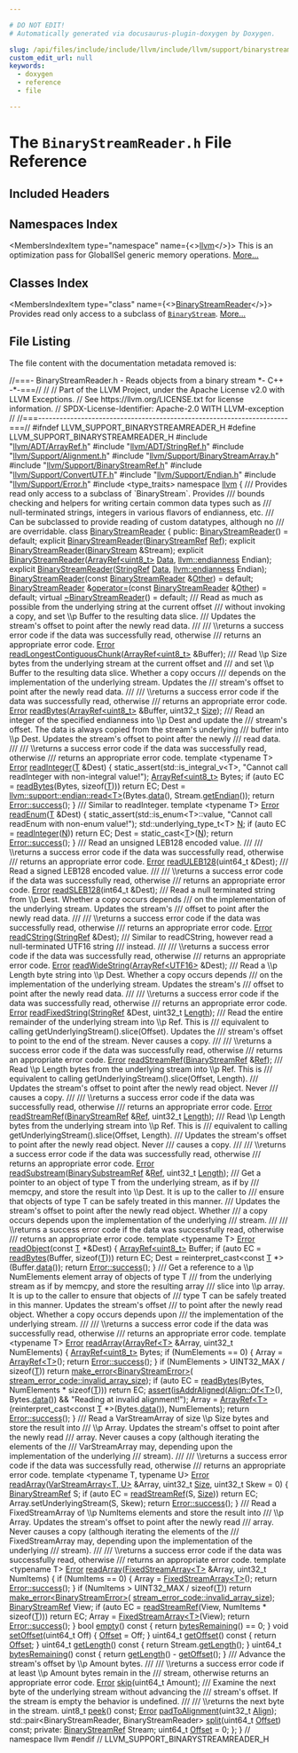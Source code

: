 ```yaml
---

# DO NOT EDIT!
# Automatically generated via docusaurus-plugin-doxygen by Doxygen.

slug: /api/files/include/include/llvm/include/llvm/support/binarystreamreader-h
custom_edit_url: null
keywords:
  - doxygen
  - reference
  - file

---
```





# The `BinaryStreamReader.h` File Reference

<DoxygenPage pluginConfig={pluginConfig}>



## Included Headers

<IncludesList>
<IncludesListItem
  filePath="llvm/ADT/ArrayRef.h"
  permalink="/docs/api/files/include/include/llvm/include/llvm/adt/arrayref-h"
  isLocal="true" />
<IncludesListItem
  filePath="llvm/ADT/StringRef.h"
  permalink="/docs/api/files/include/include/llvm/include/llvm/adt/stringref-h"
  isLocal="true" />
<IncludesListItem
  filePath="llvm/Support/Alignment.h"
  permalink="/docs/api/files/include/include/llvm/include/llvm/support/alignment-h"
  isLocal="true" />
<IncludesListItem
  filePath="llvm/Support/BinaryStreamArray.h"
  permalink="/docs/api/files/include/include/llvm/include/llvm/support/binarystreamarray-h"
  isLocal="true" />
<IncludesListItem
  filePath="llvm/Support/BinaryStreamRef.h"
  permalink="/docs/api/files/include/include/llvm/include/llvm/support/binarystreamref-h"
  isLocal="true" />
<IncludesListItem
  filePath="llvm/Support/ConvertUTF.h"
  permalink="/docs/api/files/include/include/llvm/include/llvm/support/convertutf-h"
  isLocal="true" />
<IncludesListItem
  filePath="llvm/Support/Endian.h"
  permalink="/docs/api/files/include/include/llvm/include/llvm/support/endian-h"
  isLocal="true" />
<IncludesListItem
  filePath="llvm/Support/Error.h"
  permalink="/docs/api/files/include/include/llvm/include/llvm/support/error-h"
  isLocal="true" />
<IncludesListItem
  filePath="type_traits"
  permalink=""
  isLocal="false" />
</IncludesList>

## Namespaces Index

<MembersIndex>

<MembersIndexItem
  type="namespace"
  name={<><a href="/docs/api/namespaces/llvm">llvm</a></>}>
This is an optimization pass for GlobalISel generic memory operations. <a href="/docs/api/namespaces/llvm/#details">More...</a>
</MembersIndexItem>

</MembersIndex>

## Classes Index

<MembersIndex>

<MembersIndexItem
  type="class"
  name={<><a href="/docs/api/classes/llvm/binarystreamreader">BinaryStreamReader</a></>}>
Provides read only access to a subclass of <code><a href="/docs/api/classes/llvm/binarystream">BinaryStream</a></code>. <a href="/docs/api/classes/llvm/binarystreamreader/#details">More...</a>
</MembersIndexItem>

</MembersIndex>


## File Listing

The file content with the documentation metadata removed is:

<ProgramListing>

<Link id="l00001" /><CodeLine lineNumber="1"><span class="doxyHighlightComment">//===- BinaryStreamReader.h - Reads objects from a binary stream &#42;- C++ -&#42;-===//</span></CodeLine>
<Link id="l00002" /><CodeLine lineNumber="2"><span class="doxyHighlightComment">//</span></CodeLine>
<Link id="l00003" /><CodeLine lineNumber="3"><span class="doxyHighlightComment">// Part of the LLVM Project, under the Apache License v2.0 with LLVM Exceptions.</span></CodeLine>
<Link id="l00004" /><CodeLine lineNumber="4"><span class="doxyHighlightComment">// See https://llvm.org/LICENSE.txt for license information.</span></CodeLine>
<Link id="l00005" /><CodeLine lineNumber="5"><span class="doxyHighlightComment">// SPDX-License-Identifier: Apache-2.0 WITH LLVM-exception</span></CodeLine>
<Link id="l00006" /><CodeLine lineNumber="6"><span class="doxyHighlightComment">//</span></CodeLine>
<Link id="l00007" /><CodeLine lineNumber="7"><span class="doxyHighlightComment">//===----------------------------------------------------------------------===//</span></CodeLine>
<Link id="l00008" /><CodeLine lineNumber="8"></CodeLine>
<Link id="l00009" /><CodeLine lineNumber="9"><span class="doxyHighlightPreprocessor">#ifndef LLVM&#95;SUPPORT&#95;BINARYSTREAMREADER&#95;H</span></CodeLine>
<Link id="l00010" /><CodeLine lineNumber="10"><span class="doxyHighlightPreprocessor">#define LLVM&#95;SUPPORT&#95;BINARYSTREAMREADER&#95;H</span></CodeLine>
<Link id="l00011" /><CodeLine lineNumber="11"></CodeLine>
<Link id="l00012" /><CodeLine lineNumber="12"><span class="doxyHighlightPreprocessor">#include &quot;<a href="/docs/api/files/include/include/llvm/include/llvm/adt/arrayref-h">llvm/ADT/ArrayRef.h</a>&quot;</span></CodeLine>
<Link id="l00013" /><CodeLine lineNumber="13"><span class="doxyHighlightPreprocessor">#include &quot;<a href="/docs/api/files/include/include/llvm/include/llvm/adt/stringref-h">llvm/ADT/StringRef.h</a>&quot;</span></CodeLine>
<Link id="l00014" /><CodeLine lineNumber="14"><span class="doxyHighlightPreprocessor">#include &quot;<a href="/docs/api/files/include/include/llvm/include/llvm/support/alignment-h">llvm/Support/Alignment.h</a>&quot;</span></CodeLine>
<Link id="l00015" /><CodeLine lineNumber="15"><span class="doxyHighlightPreprocessor">#include &quot;<a href="/docs/api/files/include/include/llvm/include/llvm/support/binarystreamarray-h">llvm/Support/BinaryStreamArray.h</a>&quot;</span></CodeLine>
<Link id="l00016" /><CodeLine lineNumber="16"><span class="doxyHighlightPreprocessor">#include &quot;<a href="/docs/api/files/include/include/llvm/include/llvm/support/binarystreamref-h">llvm/Support/BinaryStreamRef.h</a>&quot;</span></CodeLine>
<Link id="l00017" /><CodeLine lineNumber="17"><span class="doxyHighlightPreprocessor">#include &quot;<a href="/docs/api/files/include/include/llvm/include/llvm/support/convertutf-h">llvm/Support/ConvertUTF.h</a>&quot;</span></CodeLine>
<Link id="l00018" /><CodeLine lineNumber="18"><span class="doxyHighlightPreprocessor">#include &quot;<a href="/docs/api/files/include/include/llvm/include/llvm/support/endian-h">llvm/Support/Endian.h</a>&quot;</span></CodeLine>
<Link id="l00019" /><CodeLine lineNumber="19"><span class="doxyHighlightPreprocessor">#include &quot;<a href="/docs/api/files/include/include/llvm/include/llvm/support/error-h">llvm/Support/Error.h</a>&quot;</span></CodeLine>
<Link id="l00020" /><CodeLine lineNumber="20"><span class="doxyHighlightPreprocessor">#include &lt;type&#95;traits&gt;</span></CodeLine>
<Link id="l00021" /><CodeLine lineNumber="21"></CodeLine>
<Link id="l00022" /><CodeLine lineNumber="22"><span class="doxyHighlightKeyword">namespace </span><span class="doxyHighlight"><a href="/docs/api/namespaces/llvm">llvm</a> &#123;</span></CodeLine>
<Link id="l00023" /><CodeLine lineNumber="23"></CodeLine>
<Link id="l00024" /><CodeLine lineNumber="24"><span class="doxyHighlightComment">/// Provides read only access to a subclass of &#96;BinaryStream&#96;.  Provides</span></CodeLine>
<Link id="l00025" /><CodeLine lineNumber="25"><span class="doxyHighlightComment">/// bounds checking and helpers for writing certain common data types such as</span></CodeLine>
<Link id="l00026" /><CodeLine lineNumber="26"><span class="doxyHighlightComment">/// null-terminated strings, integers in various flavors of endianness, etc.</span></CodeLine>
<Link id="l00027" /><CodeLine lineNumber="27"><span class="doxyHighlightComment">/// Can be subclassed to provide reading of custom datatypes, although no</span></CodeLine>
<Link id="l00028" /><CodeLine lineNumber="28"><span class="doxyHighlightComment">/// are overridable.</span></CodeLine>
<Link id="l00029" /><CodeLine lineNumber="29" lineLink="/docs/api/classes/llvm/binarystreamreader"><span class="doxyHighlightKeyword">class </span><span class="doxyHighlight"><a href="/docs/api/classes/llvm/binarystreamreader/#a7ee04105b2bd81c2242327b1b7ec03ef">BinaryStreamReader</a> &#123;</span></CodeLine>
<Link id="l00030" /><CodeLine lineNumber="30"><span class="doxyHighlightKeyword">public</span><span class="doxyHighlight">:</span></CodeLine>
<Link id="l00031" /><CodeLine lineNumber="31" lineLink="/docs/api/classes/llvm/binarystreamreader/#a7ee04105b2bd81c2242327b1b7ec03ef"><span class="doxyHighlight">  <a href="/docs/api/classes/llvm/binarystreamreader/#a7ee04105b2bd81c2242327b1b7ec03ef">BinaryStreamReader</a>() = </span><span class="doxyHighlightKeywordFlow">default</span><span class="doxyHighlight">;</span></CodeLine>
<Link id="l00032" /><CodeLine lineNumber="32"><span class="doxyHighlight">  </span><span class="doxyHighlightKeyword">explicit</span><span class="doxyHighlight"> <a href="/docs/api/classes/llvm/binarystreamreader/#a7ee04105b2bd81c2242327b1b7ec03ef">BinaryStreamReader</a>(<a href="/docs/api/classes/llvm/binarystreamref">BinaryStreamRef</a> <a href="/docs/api/namespaces/llvm/#a9db8c44b250b90e3ab7e4d144e7c9c2ea60baadb22e80b147e4885ad16760e569">Ref</a>);</span></CodeLine>
<Link id="l00033" /><CodeLine lineNumber="33"><span class="doxyHighlight">  </span><span class="doxyHighlightKeyword">explicit</span><span class="doxyHighlight"> <a href="/docs/api/classes/llvm/binarystreamreader/#a7ee04105b2bd81c2242327b1b7ec03ef">BinaryStreamReader</a>(<a href="/docs/api/classes/llvm/binarystream">BinaryStream</a> &amp;Stream);</span></CodeLine>
<Link id="l00034" /><CodeLine lineNumber="34"><span class="doxyHighlight">  </span><span class="doxyHighlightKeyword">explicit</span><span class="doxyHighlight"> <a href="/docs/api/classes/llvm/binarystreamreader/#a7ee04105b2bd81c2242327b1b7ec03ef">BinaryStreamReader</a>(<a href="/docs/api/classes/llvm/arrayref">ArrayRef&lt;uint8&#95;t&gt;</a> <a href="/docs/api/namespaces/llvm/#aa20539e89704d20b98b97e9c3feac934">Data</a>, <a href="/docs/api/namespaces/llvm/#ae1e26e57357947b25e392fd18ab000db">llvm::endianness</a> Endian);</span></CodeLine>
<Link id="l00035" /><CodeLine lineNumber="35"><span class="doxyHighlight">  </span><span class="doxyHighlightKeyword">explicit</span><span class="doxyHighlight"> <a href="/docs/api/classes/llvm/binarystreamreader/#a7ee04105b2bd81c2242327b1b7ec03ef">BinaryStreamReader</a>(<a href="/docs/api/classes/llvm/stringref">StringRef</a> <a href="/docs/api/namespaces/llvm/#aa20539e89704d20b98b97e9c3feac934">Data</a>, <a href="/docs/api/namespaces/llvm/#ae1e26e57357947b25e392fd18ab000db">llvm::endianness</a> Endian);</span></CodeLine>
<Link id="l00036" /><CodeLine lineNumber="36"></CodeLine>
<Link id="l00037" /><CodeLine lineNumber="37" lineLink="/docs/api/classes/llvm/binarystreamreader/#ad9fd5983dd6d0cb6b925982bca69a6a1"><span class="doxyHighlight">  <a href="/docs/api/classes/llvm/binarystreamreader/#ad9fd5983dd6d0cb6b925982bca69a6a1">BinaryStreamReader</a>(</span><span class="doxyHighlightKeyword">const</span><span class="doxyHighlight"> <a href="/docs/api/classes/llvm/binarystreamreader/#a7ee04105b2bd81c2242327b1b7ec03ef">BinaryStreamReader</a> &amp;<a href="/docs/api/namespaces/llvm/#a9eb4f5b98b70ee4fab9614ed58282c1fa6311ae17c1ee52b36e68aaf4ad066387">Other</a>) = </span><span class="doxyHighlightKeywordFlow">default</span><span class="doxyHighlight">;</span></CodeLine>
<Link id="l00038" /><CodeLine lineNumber="38"></CodeLine>
<Link id="l00039" /><CodeLine lineNumber="39" lineLink="/docs/api/classes/llvm/binarystreamreader/#a043558fbead80d9fefef092530af7120"><span class="doxyHighlight">  <a href="/docs/api/classes/llvm/binarystreamreader/#a7ee04105b2bd81c2242327b1b7ec03ef">BinaryStreamReader</a> &amp;<a href="/docs/api/classes/llvm/binarystreamreader/#a043558fbead80d9fefef092530af7120">operator=</a>(</span><span class="doxyHighlightKeyword">const</span><span class="doxyHighlight"> <a href="/docs/api/classes/llvm/binarystreamreader/#a7ee04105b2bd81c2242327b1b7ec03ef">BinaryStreamReader</a> &amp;<a href="/docs/api/namespaces/llvm/#a9eb4f5b98b70ee4fab9614ed58282c1fa6311ae17c1ee52b36e68aaf4ad066387">Other</a>) = </span><span class="doxyHighlightKeywordFlow">default</span><span class="doxyHighlight">;</span></CodeLine>
<Link id="l00040" /><CodeLine lineNumber="40"></CodeLine>
<Link id="l00041" /><CodeLine lineNumber="41" lineLink="/docs/api/classes/llvm/binarystreamreader/#add493759410ed176450520da24924492"><span class="doxyHighlight">  </span><span class="doxyHighlightKeyword">virtual</span><span class="doxyHighlight"> <a href="/docs/api/classes/llvm/binarystreamreader/#add493759410ed176450520da24924492">~BinaryStreamReader</a>() = </span><span class="doxyHighlightKeywordFlow">default</span><span class="doxyHighlight">;</span></CodeLine>
<Link id="l00042" /><CodeLine lineNumber="42"></CodeLine>
<Link id="l00043" /><CodeLine lineNumber="43"><span class="doxyHighlightComment">  /// Read as much as possible from the underlying string at the current offset</span></CodeLine>
<Link id="l00044" /><CodeLine lineNumber="44"><span class="doxyHighlightComment">  /// without invoking a copy, and set \\p Buffer to the resulting data slice.</span></CodeLine>
<Link id="l00045" /><CodeLine lineNumber="45"><span class="doxyHighlightComment">  /// Updates the stream&#39;s offset to point after the newly read data.</span></CodeLine>
<Link id="l00046" /><CodeLine lineNumber="46"><span class="doxyHighlightComment">  ///</span></CodeLine>
<Link id="l00047" /><CodeLine lineNumber="47"><span class="doxyHighlightComment">  /// \\returns a success error code if the data was successfully read, otherwise</span></CodeLine>
<Link id="l00048" /><CodeLine lineNumber="48"><span class="doxyHighlightComment">  /// returns an appropriate error code.</span></CodeLine>
<Link id="l00049" /><CodeLine lineNumber="49"><span class="doxyHighlight">  <a href="/docs/api/classes/llvm/error">Error</a> <a href="/docs/api/classes/llvm/binarystreamreader/#aa580bf8bd5d8f755f546fa9df986260b">readLongestContiguousChunk</a>(<a href="/docs/api/classes/llvm/arrayref">ArrayRef&lt;uint8&#95;t&gt;</a> &amp;Buffer);</span></CodeLine>
<Link id="l00050" /><CodeLine lineNumber="50"></CodeLine>
<Link id="l00051" /><CodeLine lineNumber="51"><span class="doxyHighlightComment">  /// Read \\p Size bytes from the underlying stream at the current offset and</span></CodeLine>
<Link id="l00052" /><CodeLine lineNumber="52"><span class="doxyHighlightComment">  /// and set \\p Buffer to the resulting data slice.  Whether a copy occurs</span></CodeLine>
<Link id="l00053" /><CodeLine lineNumber="53"><span class="doxyHighlightComment">  /// depends on the implementation of the underlying stream.  Updates the</span></CodeLine>
<Link id="l00054" /><CodeLine lineNumber="54"><span class="doxyHighlightComment">  /// stream&#39;s offset to point after the newly read data.</span></CodeLine>
<Link id="l00055" /><CodeLine lineNumber="55"><span class="doxyHighlightComment">  ///</span></CodeLine>
<Link id="l00056" /><CodeLine lineNumber="56"><span class="doxyHighlightComment">  /// \\returns a success error code if the data was successfully read, otherwise</span></CodeLine>
<Link id="l00057" /><CodeLine lineNumber="57"><span class="doxyHighlightComment">  /// returns an appropriate error code.</span></CodeLine>
<Link id="l00058" /><CodeLine lineNumber="58"><span class="doxyHighlight">  <a href="/docs/api/classes/llvm/error">Error</a> <a href="/docs/api/classes/llvm/binarystreamreader/#a2d56063bcd6039c9372e485e609cf692">readBytes</a>(<a href="/docs/api/classes/llvm/arrayref">ArrayRef&lt;uint8&#95;t&gt;</a> &amp;Buffer, uint32&#95;t <a href="/docs/api/files/lib/lib/analysis/inlineorder-cpp/#a7ee6f0cb51c3b9056199e9a0001fe8c3a6f6cb72d544962fa333e2e34ce64f719">Size</a>);</span></CodeLine>
<Link id="l00059" /><CodeLine lineNumber="59"></CodeLine>
<Link id="l00060" /><CodeLine lineNumber="60"><span class="doxyHighlightComment">  /// Read an integer of the specified endianness into \\p Dest and update the</span></CodeLine>
<Link id="l00061" /><CodeLine lineNumber="61"><span class="doxyHighlightComment">  /// stream&#39;s offset.  The data is always copied from the stream&#39;s underlying</span></CodeLine>
<Link id="l00062" /><CodeLine lineNumber="62"><span class="doxyHighlightComment">  /// buffer into \\p Dest. Updates the stream&#39;s offset to point after the newly</span></CodeLine>
<Link id="l00063" /><CodeLine lineNumber="63"><span class="doxyHighlightComment">  /// read data.</span></CodeLine>
<Link id="l00064" /><CodeLine lineNumber="64"><span class="doxyHighlightComment">  ///</span></CodeLine>
<Link id="l00065" /><CodeLine lineNumber="65"><span class="doxyHighlightComment">  /// \\returns a success error code if the data was successfully read, otherwise</span></CodeLine>
<Link id="l00066" /><CodeLine lineNumber="66"><span class="doxyHighlightComment">  /// returns an appropriate error code.</span></CodeLine>
<Link id="l00067" /><CodeLine lineNumber="67" lineLink="/docs/api/classes/llvm/binarystreamreader/#a6bb348b0b716cb9d060ecaef7a49dcc6"><span class="doxyHighlight">  </span><span class="doxyHighlightKeyword">template</span><span class="doxyHighlight"> &lt;</span><span class="doxyHighlightKeyword">typename</span><span class="doxyHighlight"> T&gt; <a href="/docs/api/classes/llvm/error">Error</a> <a href="/docs/api/classes/llvm/binarystreamreader/#a6bb348b0b716cb9d060ecaef7a49dcc6">readInteger</a>(<a href="/docs/api/files/lib/lib/target/lib/target/mips/mips16isellowering-cpp/#a0acb682b8260ab1c60b918599864e2e5">T</a> &amp;Dest) &#123;</span></CodeLine>
<Link id="l00068" /><CodeLine lineNumber="68"><span class="doxyHighlight">    </span><span class="doxyHighlightKeyword">static&#95;assert</span><span class="doxyHighlight">(std::is&#95;integral&#95;v&lt;T&gt;,</span></CodeLine>
<Link id="l00069" /><CodeLine lineNumber="69"><span class="doxyHighlight">                  </span><span class="doxyHighlightStringLiteral">&quot;Cannot call readInteger with non-integral value!&quot;</span><span class="doxyHighlight">);</span></CodeLine>
<Link id="l00070" /><CodeLine lineNumber="70"></CodeLine>
<Link id="l00071" /><CodeLine lineNumber="71"><span class="doxyHighlight">    <a href="/docs/api/classes/llvm/arrayref">ArrayRef&lt;uint8&#95;t&gt;</a> Bytes;</span></CodeLine>
<Link id="l00072" /><CodeLine lineNumber="72"><span class="doxyHighlight">    </span><span class="doxyHighlightKeywordFlow">if</span><span class="doxyHighlight"> (</span><span class="doxyHighlightKeyword">auto</span><span class="doxyHighlight"> EC = <a href="/docs/api/classes/llvm/binarystreamreader/#a2d56063bcd6039c9372e485e609cf692">readBytes</a>(Bytes, </span><span class="doxyHighlightKeyword">sizeof</span><span class="doxyHighlight">(<a href="/docs/api/files/lib/lib/target/lib/target/mips/mips16isellowering-cpp/#a0acb682b8260ab1c60b918599864e2e5">T</a>)))</span></CodeLine>
<Link id="l00073" /><CodeLine lineNumber="73"><span class="doxyHighlight">      </span><span class="doxyHighlightKeywordFlow">return</span><span class="doxyHighlight"> EC;</span></CodeLine>
<Link id="l00074" /><CodeLine lineNumber="74"></CodeLine>
<Link id="l00075" /><CodeLine lineNumber="75"><span class="doxyHighlight">    Dest = <a href="/docs/api/namespaces/llvm/support/endian/#acfdf941f45bc58470ed8423b98862486">llvm::support::endian::read&lt;T&gt;</a>(Bytes.<a href="/docs/api/classes/llvm/arrayref/#adb9cab4abca6bf2855c882dcf79fb1cb">data</a>(), Stream.<a href="/docs/api/classes/llvm/binarystreamrefbase/#aa511da866bcf1a7d67cf081e036caef4">getEndian</a>());</span></CodeLine>
<Link id="l00076" /><CodeLine lineNumber="76"><span class="doxyHighlight">    </span><span class="doxyHighlightKeywordFlow">return</span><span class="doxyHighlight"> <a href="/docs/api/classes/llvm/error/#a4dfd0813c3d0e0a30439b5a3e9196b59">Error::success</a>();</span></CodeLine>
<Link id="l00077" /><CodeLine lineNumber="77"><span class="doxyHighlight">  &#125;</span></CodeLine>
<Link id="l00078" /><CodeLine lineNumber="78"></CodeLine>
<Link id="l00079" /><CodeLine lineNumber="79"><span class="doxyHighlightComment">  /// Similar to readInteger.</span></CodeLine>
<Link id="l00080" /><CodeLine lineNumber="80" lineLink="/docs/api/classes/llvm/binarystreamreader/#a6a4349bd091677944d67764f80b6fbe0"><span class="doxyHighlight">  </span><span class="doxyHighlightKeyword">template</span><span class="doxyHighlight"> &lt;</span><span class="doxyHighlightKeyword">typename</span><span class="doxyHighlight"> T&gt; <a href="/docs/api/classes/llvm/error">Error</a> <a href="/docs/api/classes/llvm/binarystreamreader/#a6a4349bd091677944d67764f80b6fbe0">readEnum</a>(<a href="/docs/api/files/lib/lib/target/lib/target/mips/mips16isellowering-cpp/#a0acb682b8260ab1c60b918599864e2e5">T</a> &amp;Dest) &#123;</span></CodeLine>
<Link id="l00081" /><CodeLine lineNumber="81"><span class="doxyHighlight">    </span><span class="doxyHighlightKeyword">static&#95;assert</span><span class="doxyHighlight">(std::is&#95;enum&lt;T&gt;::value,</span></CodeLine>
<Link id="l00082" /><CodeLine lineNumber="82"><span class="doxyHighlight">                  </span><span class="doxyHighlightStringLiteral">&quot;Cannot call readEnum with non-enum value!&quot;</span><span class="doxyHighlight">);</span></CodeLine>
<Link id="l00083" /><CodeLine lineNumber="83"><span class="doxyHighlight">    std::underlying&#95;type&#95;t&lt;T&gt; <a href="/docs/api/files/lib/lib/support/regcomp-c/#a0240ac851181b84ac374872dc5434ee4">N</a>;</span></CodeLine>
<Link id="l00084" /><CodeLine lineNumber="84"><span class="doxyHighlight">    </span><span class="doxyHighlightKeywordFlow">if</span><span class="doxyHighlight"> (</span><span class="doxyHighlightKeyword">auto</span><span class="doxyHighlight"> EC = <a href="/docs/api/classes/llvm/binarystreamreader/#a6bb348b0b716cb9d060ecaef7a49dcc6">readInteger</a>(<a href="/docs/api/files/lib/lib/support/regcomp-c/#a0240ac851181b84ac374872dc5434ee4">N</a>))</span></CodeLine>
<Link id="l00085" /><CodeLine lineNumber="85"><span class="doxyHighlight">      </span><span class="doxyHighlightKeywordFlow">return</span><span class="doxyHighlight"> EC;</span></CodeLine>
<Link id="l00086" /><CodeLine lineNumber="86"><span class="doxyHighlight">    Dest = </span><span class="doxyHighlightKeyword">static&#95;cast&lt;</span><span class="doxyHighlight"><a href="/docs/api/files/lib/lib/target/lib/target/mips/mips16isellowering-cpp/#a0acb682b8260ab1c60b918599864e2e5">T</a></span><span class="doxyHighlightKeyword">&gt;</span><span class="doxyHighlight">(<a href="/docs/api/files/lib/lib/support/regcomp-c/#a0240ac851181b84ac374872dc5434ee4">N</a>);</span></CodeLine>
<Link id="l00087" /><CodeLine lineNumber="87"><span class="doxyHighlight">    </span><span class="doxyHighlightKeywordFlow">return</span><span class="doxyHighlight"> <a href="/docs/api/classes/llvm/error/#a4dfd0813c3d0e0a30439b5a3e9196b59">Error::success</a>();</span></CodeLine>
<Link id="l00088" /><CodeLine lineNumber="88"><span class="doxyHighlight">  &#125;</span></CodeLine>
<Link id="l00089" /><CodeLine lineNumber="89"></CodeLine>
<Link id="l00090" /><CodeLine lineNumber="90"><span class="doxyHighlightComment">  /// Read an unsigned LEB128 encoded value.</span></CodeLine>
<Link id="l00091" /><CodeLine lineNumber="91"><span class="doxyHighlightComment">  ///</span></CodeLine>
<Link id="l00092" /><CodeLine lineNumber="92"><span class="doxyHighlightComment">  /// \\returns a success error code if the data was successfully read, otherwise</span></CodeLine>
<Link id="l00093" /><CodeLine lineNumber="93"><span class="doxyHighlightComment">  /// returns an appropriate error code.</span></CodeLine>
<Link id="l00094" /><CodeLine lineNumber="94"><span class="doxyHighlight">  <a href="/docs/api/classes/llvm/error">Error</a> <a href="/docs/api/classes/llvm/binarystreamreader/#ab9f41a80bcb29a219eff47dfac886cce">readULEB128</a>(uint64&#95;t &amp;Dest);</span></CodeLine>
<Link id="l00095" /><CodeLine lineNumber="95"></CodeLine>
<Link id="l00096" /><CodeLine lineNumber="96"><span class="doxyHighlightComment">  /// Read a signed LEB128 encoded value.</span></CodeLine>
<Link id="l00097" /><CodeLine lineNumber="97"><span class="doxyHighlightComment">  ///</span></CodeLine>
<Link id="l00098" /><CodeLine lineNumber="98"><span class="doxyHighlightComment">  /// \\returns a success error code if the data was successfully read, otherwise</span></CodeLine>
<Link id="l00099" /><CodeLine lineNumber="99"><span class="doxyHighlightComment">  /// returns an appropriate error code.</span></CodeLine>
<Link id="l00100" /><CodeLine lineNumber="100"><span class="doxyHighlight">  <a href="/docs/api/classes/llvm/error">Error</a> <a href="/docs/api/classes/llvm/binarystreamreader/#aa386dbcb508e02e5910438040aed2cac">readSLEB128</a>(int64&#95;t &amp;Dest);</span></CodeLine>
<Link id="l00101" /><CodeLine lineNumber="101"></CodeLine>
<Link id="l00102" /><CodeLine lineNumber="102"><span class="doxyHighlightComment">  /// Read a null terminated string from \\p Dest.  Whether a copy occurs depends</span></CodeLine>
<Link id="l00103" /><CodeLine lineNumber="103"><span class="doxyHighlightComment">  /// on the implementation of the underlying stream.  Updates the stream&#39;s</span></CodeLine>
<Link id="l00104" /><CodeLine lineNumber="104"><span class="doxyHighlightComment">  /// offset to point after the newly read data.</span></CodeLine>
<Link id="l00105" /><CodeLine lineNumber="105"><span class="doxyHighlightComment">  ///</span></CodeLine>
<Link id="l00106" /><CodeLine lineNumber="106"><span class="doxyHighlightComment">  /// \\returns a success error code if the data was successfully read, otherwise</span></CodeLine>
<Link id="l00107" /><CodeLine lineNumber="107"><span class="doxyHighlightComment">  /// returns an appropriate error code.</span></CodeLine>
<Link id="l00108" /><CodeLine lineNumber="108"><span class="doxyHighlight">  <a href="/docs/api/classes/llvm/error">Error</a> <a href="/docs/api/classes/llvm/binarystreamreader/#a1cbc5251f13ad42510760ed61c71e874">readCString</a>(<a href="/docs/api/classes/llvm/stringref">StringRef</a> &amp;Dest);</span></CodeLine>
<Link id="l00109" /><CodeLine lineNumber="109"></CodeLine>
<Link id="l00110" /><CodeLine lineNumber="110"><span class="doxyHighlightComment">  /// Similar to readCString, however read a null-terminated UTF16 string</span></CodeLine>
<Link id="l00111" /><CodeLine lineNumber="111"><span class="doxyHighlightComment">  /// instead.</span></CodeLine>
<Link id="l00112" /><CodeLine lineNumber="112"><span class="doxyHighlightComment">  ///</span></CodeLine>
<Link id="l00113" /><CodeLine lineNumber="113"><span class="doxyHighlightComment">  /// \\returns a success error code if the data was successfully read, otherwise</span></CodeLine>
<Link id="l00114" /><CodeLine lineNumber="114"><span class="doxyHighlightComment">  /// returns an appropriate error code.</span></CodeLine>
<Link id="l00115" /><CodeLine lineNumber="115"><span class="doxyHighlight">  <a href="/docs/api/classes/llvm/error">Error</a> <a href="/docs/api/classes/llvm/binarystreamreader/#a3228237a59c80b85e37a5180ff9a352c">readWideString</a>(<a href="/docs/api/classes/llvm/arrayref">ArrayRef&lt;UTF16&gt;</a> &amp;Dest);</span></CodeLine>
<Link id="l00116" /><CodeLine lineNumber="116"></CodeLine>
<Link id="l00117" /><CodeLine lineNumber="117"><span class="doxyHighlightComment">  /// Read a \\p Length byte string into \\p Dest.  Whether a copy occurs depends</span></CodeLine>
<Link id="l00118" /><CodeLine lineNumber="118"><span class="doxyHighlightComment">  /// on the implementation of the underlying stream.  Updates the stream&#39;s</span></CodeLine>
<Link id="l00119" /><CodeLine lineNumber="119"><span class="doxyHighlightComment">  /// offset to point after the newly read data.</span></CodeLine>
<Link id="l00120" /><CodeLine lineNumber="120"><span class="doxyHighlightComment">  ///</span></CodeLine>
<Link id="l00121" /><CodeLine lineNumber="121"><span class="doxyHighlightComment">  /// \\returns a success error code if the data was successfully read, otherwise</span></CodeLine>
<Link id="l00122" /><CodeLine lineNumber="122"><span class="doxyHighlightComment">  /// returns an appropriate error code.</span></CodeLine>
<Link id="l00123" /><CodeLine lineNumber="123"><span class="doxyHighlight">  <a href="/docs/api/classes/llvm/error">Error</a> <a href="/docs/api/classes/llvm/binarystreamreader/#aac42f02dfb2a8bbe2f6bedea0ff7b29c">readFixedString</a>(<a href="/docs/api/classes/llvm/stringref">StringRef</a> &amp;Dest, uint32&#95;t <a href="/docs/api/namespaces/llvm/#a05f5b9a11bdcc5feba62899f95dcf878af6d9f1c7b49b7601fae6a545002a6763">Length</a>);</span></CodeLine>
<Link id="l00124" /><CodeLine lineNumber="124"></CodeLine>
<Link id="l00125" /><CodeLine lineNumber="125"><span class="doxyHighlightComment">  /// Read the entire remainder of the underlying stream into \\p Ref.  This is</span></CodeLine>
<Link id="l00126" /><CodeLine lineNumber="126"><span class="doxyHighlightComment">  /// equivalent to calling getUnderlyingStream().slice(Offset).  Updates the</span></CodeLine>
<Link id="l00127" /><CodeLine lineNumber="127"><span class="doxyHighlightComment">  /// stream&#39;s offset to point to the end of the stream.  Never causes a copy.</span></CodeLine>
<Link id="l00128" /><CodeLine lineNumber="128"><span class="doxyHighlightComment">  ///</span></CodeLine>
<Link id="l00129" /><CodeLine lineNumber="129"><span class="doxyHighlightComment">  /// \\returns a success error code if the data was successfully read, otherwise</span></CodeLine>
<Link id="l00130" /><CodeLine lineNumber="130"><span class="doxyHighlightComment">  /// returns an appropriate error code.</span></CodeLine>
<Link id="l00131" /><CodeLine lineNumber="131"><span class="doxyHighlight">  <a href="/docs/api/classes/llvm/error">Error</a> <a href="/docs/api/classes/llvm/binarystreamreader/#a03bf40efbeb72552b33026fa1608280b">readStreamRef</a>(<a href="/docs/api/classes/llvm/binarystreamref">BinaryStreamRef</a> &amp;<a href="/docs/api/namespaces/llvm/#a9db8c44b250b90e3ab7e4d144e7c9c2ea60baadb22e80b147e4885ad16760e569">Ref</a>);</span></CodeLine>
<Link id="l00132" /><CodeLine lineNumber="132"></CodeLine>
<Link id="l00133" /><CodeLine lineNumber="133"><span class="doxyHighlightComment">  /// Read \\p Length bytes from the underlying stream into \\p Ref.  This is</span></CodeLine>
<Link id="l00134" /><CodeLine lineNumber="134"><span class="doxyHighlightComment">  /// equivalent to calling getUnderlyingStream().slice(Offset, Length).</span></CodeLine>
<Link id="l00135" /><CodeLine lineNumber="135"><span class="doxyHighlightComment">  /// Updates the stream&#39;s offset to point after the newly read object.  Never</span></CodeLine>
<Link id="l00136" /><CodeLine lineNumber="136"><span class="doxyHighlightComment">  /// causes a copy.</span></CodeLine>
<Link id="l00137" /><CodeLine lineNumber="137"><span class="doxyHighlightComment">  ///</span></CodeLine>
<Link id="l00138" /><CodeLine lineNumber="138"><span class="doxyHighlightComment">  /// \\returns a success error code if the data was successfully read, otherwise</span></CodeLine>
<Link id="l00139" /><CodeLine lineNumber="139"><span class="doxyHighlightComment">  /// returns an appropriate error code.</span></CodeLine>
<Link id="l00140" /><CodeLine lineNumber="140"><span class="doxyHighlight">  <a href="/docs/api/classes/llvm/error">Error</a> <a href="/docs/api/classes/llvm/binarystreamreader/#a03bf40efbeb72552b33026fa1608280b">readStreamRef</a>(<a href="/docs/api/classes/llvm/binarystreamref">BinaryStreamRef</a> &amp;<a href="/docs/api/namespaces/llvm/#a9db8c44b250b90e3ab7e4d144e7c9c2ea60baadb22e80b147e4885ad16760e569">Ref</a>, uint32&#95;t <a href="/docs/api/namespaces/llvm/#a05f5b9a11bdcc5feba62899f95dcf878af6d9f1c7b49b7601fae6a545002a6763">Length</a>);</span></CodeLine>
<Link id="l00141" /><CodeLine lineNumber="141"></CodeLine>
<Link id="l00142" /><CodeLine lineNumber="142"><span class="doxyHighlightComment">  /// Read \\p Length bytes from the underlying stream into \\p Ref.  This is</span></CodeLine>
<Link id="l00143" /><CodeLine lineNumber="143"><span class="doxyHighlightComment">  /// equivalent to calling getUnderlyingStream().slice(Offset, Length).</span></CodeLine>
<Link id="l00144" /><CodeLine lineNumber="144"><span class="doxyHighlightComment">  /// Updates the stream&#39;s offset to point after the newly read object.  Never</span></CodeLine>
<Link id="l00145" /><CodeLine lineNumber="145"><span class="doxyHighlightComment">  /// causes a copy.</span></CodeLine>
<Link id="l00146" /><CodeLine lineNumber="146"><span class="doxyHighlightComment">  ///</span></CodeLine>
<Link id="l00147" /><CodeLine lineNumber="147"><span class="doxyHighlightComment">  /// \\returns a success error code if the data was successfully read, otherwise</span></CodeLine>
<Link id="l00148" /><CodeLine lineNumber="148"><span class="doxyHighlightComment">  /// returns an appropriate error code.</span></CodeLine>
<Link id="l00149" /><CodeLine lineNumber="149"><span class="doxyHighlight">  <a href="/docs/api/classes/llvm/error">Error</a> <a href="/docs/api/classes/llvm/binarystreamreader/#a520983e8f7f744a446b4b6501d6ccb03">readSubstream</a>(<a href="/docs/api/structs/llvm/binarysubstreamref">BinarySubstreamRef</a> &amp;<a href="/docs/api/namespaces/llvm/#a9db8c44b250b90e3ab7e4d144e7c9c2ea60baadb22e80b147e4885ad16760e569">Ref</a>, uint32&#95;t <a href="/docs/api/namespaces/llvm/#a05f5b9a11bdcc5feba62899f95dcf878af6d9f1c7b49b7601fae6a545002a6763">Length</a>);</span></CodeLine>
<Link id="l00150" /><CodeLine lineNumber="150"></CodeLine>
<Link id="l00151" /><CodeLine lineNumber="151"><span class="doxyHighlightComment">  /// Get a pointer to an object of type T from the underlying stream, as if by</span></CodeLine>
<Link id="l00152" /><CodeLine lineNumber="152"><span class="doxyHighlightComment">  /// memcpy, and store the result into \\p Dest.  It is up to the caller to</span></CodeLine>
<Link id="l00153" /><CodeLine lineNumber="153"><span class="doxyHighlightComment">  /// ensure that objects of type T can be safely treated in this manner.</span></CodeLine>
<Link id="l00154" /><CodeLine lineNumber="154"><span class="doxyHighlightComment">  /// Updates the stream&#39;s offset to point after the newly read object.  Whether</span></CodeLine>
<Link id="l00155" /><CodeLine lineNumber="155"><span class="doxyHighlightComment">  /// a copy occurs depends upon the implementation of the underlying</span></CodeLine>
<Link id="l00156" /><CodeLine lineNumber="156"><span class="doxyHighlightComment">  /// stream.</span></CodeLine>
<Link id="l00157" /><CodeLine lineNumber="157"><span class="doxyHighlightComment">  ///</span></CodeLine>
<Link id="l00158" /><CodeLine lineNumber="158"><span class="doxyHighlightComment">  /// \\returns a success error code if the data was successfully read, otherwise</span></CodeLine>
<Link id="l00159" /><CodeLine lineNumber="159"><span class="doxyHighlightComment">  /// returns an appropriate error code.</span></CodeLine>
<Link id="l00160" /><CodeLine lineNumber="160" lineLink="/docs/api/classes/llvm/binarystreamreader/#a07e25e055f92f545f94821c4a3cbded8"><span class="doxyHighlight">  </span><span class="doxyHighlightKeyword">template</span><span class="doxyHighlight"> &lt;</span><span class="doxyHighlightKeyword">typename</span><span class="doxyHighlight"> T&gt; <a href="/docs/api/classes/llvm/error">Error</a> <a href="/docs/api/classes/llvm/binarystreamreader/#a07e25e055f92f545f94821c4a3cbded8">readObject</a>(</span><span class="doxyHighlightKeyword">const</span><span class="doxyHighlight"> <a href="/docs/api/files/lib/lib/target/lib/target/mips/mips16isellowering-cpp/#a0acb682b8260ab1c60b918599864e2e5">T</a> &#42;&amp;Dest) &#123;</span></CodeLine>
<Link id="l00161" /><CodeLine lineNumber="161"><span class="doxyHighlight">    <a href="/docs/api/classes/llvm/arrayref">ArrayRef&lt;uint8&#95;t&gt;</a> Buffer;</span></CodeLine>
<Link id="l00162" /><CodeLine lineNumber="162"><span class="doxyHighlight">    </span><span class="doxyHighlightKeywordFlow">if</span><span class="doxyHighlight"> (</span><span class="doxyHighlightKeyword">auto</span><span class="doxyHighlight"> EC = <a href="/docs/api/classes/llvm/binarystreamreader/#a2d56063bcd6039c9372e485e609cf692">readBytes</a>(Buffer, </span><span class="doxyHighlightKeyword">sizeof</span><span class="doxyHighlight">(<a href="/docs/api/files/lib/lib/target/lib/target/mips/mips16isellowering-cpp/#a0acb682b8260ab1c60b918599864e2e5">T</a>)))</span></CodeLine>
<Link id="l00163" /><CodeLine lineNumber="163"><span class="doxyHighlight">      </span><span class="doxyHighlightKeywordFlow">return</span><span class="doxyHighlight"> EC;</span></CodeLine>
<Link id="l00164" /><CodeLine lineNumber="164"><span class="doxyHighlight">    Dest = </span><span class="doxyHighlightKeyword">reinterpret&#95;cast&lt;</span><span class="doxyHighlightKeyword">const </span><span class="doxyHighlight"><a href="/docs/api/files/lib/lib/target/lib/target/mips/mips16isellowering-cpp/#a0acb682b8260ab1c60b918599864e2e5">T</a> &#42;</span><span class="doxyHighlightKeyword">&gt;</span><span class="doxyHighlight">(Buffer.<a href="/docs/api/classes/llvm/arrayref/#adb9cab4abca6bf2855c882dcf79fb1cb">data</a>());</span></CodeLine>
<Link id="l00165" /><CodeLine lineNumber="165"><span class="doxyHighlight">    </span><span class="doxyHighlightKeywordFlow">return</span><span class="doxyHighlight"> <a href="/docs/api/classes/llvm/error/#a4dfd0813c3d0e0a30439b5a3e9196b59">Error::success</a>();</span></CodeLine>
<Link id="l00166" /><CodeLine lineNumber="166"><span class="doxyHighlight">  &#125;</span></CodeLine>
<Link id="l00167" /><CodeLine lineNumber="167"></CodeLine>
<Link id="l00168" /><CodeLine lineNumber="168"><span class="doxyHighlightComment">  /// Get a reference to a \\p NumElements element array of objects of type T</span></CodeLine>
<Link id="l00169" /><CodeLine lineNumber="169"><span class="doxyHighlightComment">  /// from the underlying stream as if by memcpy, and store the resulting array</span></CodeLine>
<Link id="l00170" /><CodeLine lineNumber="170"><span class="doxyHighlightComment">  /// slice into \\p array.  It is up to the caller to ensure that objects of</span></CodeLine>
<Link id="l00171" /><CodeLine lineNumber="171"><span class="doxyHighlightComment">  /// type T can be safely treated in this manner.  Updates the stream&#39;s offset</span></CodeLine>
<Link id="l00172" /><CodeLine lineNumber="172"><span class="doxyHighlightComment">  /// to point after the newly read object.  Whether a copy occurs depends upon</span></CodeLine>
<Link id="l00173" /><CodeLine lineNumber="173"><span class="doxyHighlightComment">  /// the implementation of the underlying stream.</span></CodeLine>
<Link id="l00174" /><CodeLine lineNumber="174"><span class="doxyHighlightComment">  ///</span></CodeLine>
<Link id="l00175" /><CodeLine lineNumber="175"><span class="doxyHighlightComment">  /// \\returns a success error code if the data was successfully read, otherwise</span></CodeLine>
<Link id="l00176" /><CodeLine lineNumber="176"><span class="doxyHighlightComment">  /// returns an appropriate error code.</span></CodeLine>
<Link id="l00177" /><CodeLine lineNumber="177"><span class="doxyHighlight">  </span><span class="doxyHighlightKeyword">template</span><span class="doxyHighlight"> &lt;</span><span class="doxyHighlightKeyword">typename</span><span class="doxyHighlight"> T&gt;</span></CodeLine>
<Link id="l00178" /><CodeLine lineNumber="178" lineLink="/docs/api/classes/llvm/binarystreamreader/#ab88a8b3835c1028f8fd6c2b23f396d30"><span class="doxyHighlight">  <a href="/docs/api/classes/llvm/error">Error</a> <a href="/docs/api/classes/llvm/binarystreamreader/#ab88a8b3835c1028f8fd6c2b23f396d30">readArray</a>(<a href="/docs/api/classes/llvm/arrayref">ArrayRef&lt;T&gt;</a> &amp;Array, uint32&#95;t NumElements) &#123;</span></CodeLine>
<Link id="l00179" /><CodeLine lineNumber="179"><span class="doxyHighlight">    <a href="/docs/api/classes/llvm/arrayref">ArrayRef&lt;uint8&#95;t&gt;</a> Bytes;</span></CodeLine>
<Link id="l00180" /><CodeLine lineNumber="180"><span class="doxyHighlight">    </span><span class="doxyHighlightKeywordFlow">if</span><span class="doxyHighlight"> (NumElements == 0) &#123;</span></CodeLine>
<Link id="l00181" /><CodeLine lineNumber="181"><span class="doxyHighlight">      Array = <a href="/docs/api/classes/llvm/arrayref">ArrayRef&lt;T&gt;</a>();</span></CodeLine>
<Link id="l00182" /><CodeLine lineNumber="182"><span class="doxyHighlight">      </span><span class="doxyHighlightKeywordFlow">return</span><span class="doxyHighlight"> <a href="/docs/api/classes/llvm/error/#a4dfd0813c3d0e0a30439b5a3e9196b59">Error::success</a>();</span></CodeLine>
<Link id="l00183" /><CodeLine lineNumber="183"><span class="doxyHighlight">    &#125;</span></CodeLine>
<Link id="l00184" /><CodeLine lineNumber="184"></CodeLine>
<Link id="l00185" /><CodeLine lineNumber="185"><span class="doxyHighlight">    </span><span class="doxyHighlightKeywordFlow">if</span><span class="doxyHighlight"> (NumElements &gt; UINT32&#95;MAX / </span><span class="doxyHighlightKeyword">sizeof</span><span class="doxyHighlight">(<a href="/docs/api/files/lib/lib/target/lib/target/mips/mips16isellowering-cpp/#a0acb682b8260ab1c60b918599864e2e5">T</a>))</span></CodeLine>
<Link id="l00186" /><CodeLine lineNumber="186"><span class="doxyHighlight">      </span><span class="doxyHighlightKeywordFlow">return</span><span class="doxyHighlight"> <a href="/docs/api/namespaces/llvm/#a9999bd897fc8a1648bd69b36fee2d357">make&#95;error&lt;BinaryStreamError&gt;</a>(</span></CodeLine>
<Link id="l00187" /><CodeLine lineNumber="187"><span class="doxyHighlight">          <a href="/docs/api/namespaces/llvm/#ace5dca6857eec227e4eddc4ce820b89da11f674242a86a560ba9f4b389bb0fc5a">stream&#95;error&#95;code::invalid&#95;array&#95;size</a>);</span></CodeLine>
<Link id="l00188" /><CodeLine lineNumber="188"></CodeLine>
<Link id="l00189" /><CodeLine lineNumber="189"><span class="doxyHighlight">    </span><span class="doxyHighlightKeywordFlow">if</span><span class="doxyHighlight"> (</span><span class="doxyHighlightKeyword">auto</span><span class="doxyHighlight"> EC = <a href="/docs/api/classes/llvm/binarystreamreader/#a2d56063bcd6039c9372e485e609cf692">readBytes</a>(Bytes, NumElements &#42; </span><span class="doxyHighlightKeyword">sizeof</span><span class="doxyHighlight">(<a href="/docs/api/files/lib/lib/target/lib/target/mips/mips16isellowering-cpp/#a0acb682b8260ab1c60b918599864e2e5">T</a>)))</span></CodeLine>
<Link id="l00190" /><CodeLine lineNumber="190"><span class="doxyHighlight">      </span><span class="doxyHighlightKeywordFlow">return</span><span class="doxyHighlight"> EC;</span></CodeLine>
<Link id="l00191" /><CodeLine lineNumber="191"></CodeLine>
<Link id="l00192" /><CodeLine lineNumber="192"><span class="doxyHighlight">    <a href="/docs/api/files/lib/lib/target/lib/target/amdgpu/silowercontrolflow-cpp/#a4868c5d81c5ccc98c47aeab6244346a0">assert</a>(<a href="/docs/api/namespaces/llvm/#af9992f46ab43b45770fddfdefef7c237">isAddrAligned</a>(<a href="/docs/api/structs/llvm/align/#a35d8c4da117386fb67db052a36ecce50">Align::Of&lt;T&gt;</a>(), Bytes.<a href="/docs/api/classes/llvm/arrayref/#adb9cab4abca6bf2855c882dcf79fb1cb">data</a>()) &amp;&amp;</span></CodeLine>
<Link id="l00193" /><CodeLine lineNumber="193"><span class="doxyHighlight">           </span><span class="doxyHighlightStringLiteral">&quot;Reading at invalid alignment!&quot;</span><span class="doxyHighlight">);</span></CodeLine>
<Link id="l00194" /><CodeLine lineNumber="194"></CodeLine>
<Link id="l00195" /><CodeLine lineNumber="195"><span class="doxyHighlight">    Array = <a href="/docs/api/classes/llvm/arrayref">ArrayRef&lt;T&gt;</a>(</span><span class="doxyHighlightKeyword">reinterpret&#95;cast&lt;</span><span class="doxyHighlightKeyword">const </span><span class="doxyHighlight"><a href="/docs/api/files/lib/lib/target/lib/target/mips/mips16isellowering-cpp/#a0acb682b8260ab1c60b918599864e2e5">T</a> &#42;</span><span class="doxyHighlightKeyword">&gt;</span><span class="doxyHighlight">(Bytes.<a href="/docs/api/classes/llvm/arrayref/#adb9cab4abca6bf2855c882dcf79fb1cb">data</a>()), NumElements);</span></CodeLine>
<Link id="l00196" /><CodeLine lineNumber="196"><span class="doxyHighlight">    </span><span class="doxyHighlightKeywordFlow">return</span><span class="doxyHighlight"> <a href="/docs/api/classes/llvm/error/#a4dfd0813c3d0e0a30439b5a3e9196b59">Error::success</a>();</span></CodeLine>
<Link id="l00197" /><CodeLine lineNumber="197"><span class="doxyHighlight">  &#125;</span></CodeLine>
<Link id="l00198" /><CodeLine lineNumber="198"></CodeLine>
<Link id="l00199" /><CodeLine lineNumber="199"><span class="doxyHighlightComment">  /// Read a VarStreamArray of size \\p Size bytes and store the result into</span></CodeLine>
<Link id="l00200" /><CodeLine lineNumber="200"><span class="doxyHighlightComment">  /// \\p Array.  Updates the stream&#39;s offset to point after the newly read</span></CodeLine>
<Link id="l00201" /><CodeLine lineNumber="201"><span class="doxyHighlightComment">  /// array.  Never causes a copy (although iterating the elements of the</span></CodeLine>
<Link id="l00202" /><CodeLine lineNumber="202"><span class="doxyHighlightComment">  /// VarStreamArray may, depending upon the implementation of the underlying</span></CodeLine>
<Link id="l00203" /><CodeLine lineNumber="203"><span class="doxyHighlightComment">  /// stream).</span></CodeLine>
<Link id="l00204" /><CodeLine lineNumber="204"><span class="doxyHighlightComment">  ///</span></CodeLine>
<Link id="l00205" /><CodeLine lineNumber="205"><span class="doxyHighlightComment">  /// \\returns a success error code if the data was successfully read, otherwise</span></CodeLine>
<Link id="l00206" /><CodeLine lineNumber="206"><span class="doxyHighlightComment">  /// returns an appropriate error code.</span></CodeLine>
<Link id="l00207" /><CodeLine lineNumber="207"><span class="doxyHighlight">  </span><span class="doxyHighlightKeyword">template</span><span class="doxyHighlight"> &lt;</span><span class="doxyHighlightKeyword">typename</span><span class="doxyHighlight"> T, </span><span class="doxyHighlightKeyword">typename</span><span class="doxyHighlight"> U&gt;</span></CodeLine>
<Link id="l00208" /><CodeLine lineNumber="208" lineLink="/docs/api/classes/llvm/binarystreamreader/#adb4cfdc89c66954507c06d25ec1e267f"><span class="doxyHighlight">  <a href="/docs/api/classes/llvm/error">Error</a> <a href="/docs/api/classes/llvm/binarystreamreader/#adb4cfdc89c66954507c06d25ec1e267f">readArray</a>(<a href="/docs/api/classes/llvm/varstreamarray">VarStreamArray&lt;T, U&gt;</a> &amp;Array, uint32&#95;t <a href="/docs/api/files/lib/lib/analysis/inlineorder-cpp/#a7ee6f0cb51c3b9056199e9a0001fe8c3a6f6cb72d544962fa333e2e34ce64f719">Size</a>,</span></CodeLine>
<Link id="l00209" /><CodeLine lineNumber="209"><span class="doxyHighlight">                  uint32&#95;t Skew = 0) &#123;</span></CodeLine>
<Link id="l00210" /><CodeLine lineNumber="210"><span class="doxyHighlight">    <a href="/docs/api/classes/llvm/binarystreamref">BinaryStreamRef</a> S;</span></CodeLine>
<Link id="l00211" /><CodeLine lineNumber="211"><span class="doxyHighlight">    </span><span class="doxyHighlightKeywordFlow">if</span><span class="doxyHighlight"> (</span><span class="doxyHighlightKeyword">auto</span><span class="doxyHighlight"> EC = <a href="/docs/api/classes/llvm/binarystreamreader/#a03bf40efbeb72552b33026fa1608280b">readStreamRef</a>(S, <a href="/docs/api/files/lib/lib/analysis/inlineorder-cpp/#a7ee6f0cb51c3b9056199e9a0001fe8c3a6f6cb72d544962fa333e2e34ce64f719">Size</a>))</span></CodeLine>
<Link id="l00212" /><CodeLine lineNumber="212"><span class="doxyHighlight">      </span><span class="doxyHighlightKeywordFlow">return</span><span class="doxyHighlight"> EC;</span></CodeLine>
<Link id="l00213" /><CodeLine lineNumber="213"><span class="doxyHighlight">    Array.setUnderlyingStream(S, Skew);</span></CodeLine>
<Link id="l00214" /><CodeLine lineNumber="214"><span class="doxyHighlight">    </span><span class="doxyHighlightKeywordFlow">return</span><span class="doxyHighlight"> <a href="/docs/api/classes/llvm/error/#a4dfd0813c3d0e0a30439b5a3e9196b59">Error::success</a>();</span></CodeLine>
<Link id="l00215" /><CodeLine lineNumber="215"><span class="doxyHighlight">  &#125;</span></CodeLine>
<Link id="l00216" /><CodeLine lineNumber="216"></CodeLine>
<Link id="l00217" /><CodeLine lineNumber="217"><span class="doxyHighlightComment">  /// Read a FixedStreamArray of \\p NumItems elements and store the result into</span></CodeLine>
<Link id="l00218" /><CodeLine lineNumber="218"><span class="doxyHighlightComment">  /// \\p Array.  Updates the stream&#39;s offset to point after the newly read</span></CodeLine>
<Link id="l00219" /><CodeLine lineNumber="219"><span class="doxyHighlightComment">  /// array.  Never causes a copy (although iterating the elements of the</span></CodeLine>
<Link id="l00220" /><CodeLine lineNumber="220"><span class="doxyHighlightComment">  /// FixedStreamArray may, depending upon the implementation of the underlying</span></CodeLine>
<Link id="l00221" /><CodeLine lineNumber="221"><span class="doxyHighlightComment">  /// stream).</span></CodeLine>
<Link id="l00222" /><CodeLine lineNumber="222"><span class="doxyHighlightComment">  ///</span></CodeLine>
<Link id="l00223" /><CodeLine lineNumber="223"><span class="doxyHighlightComment">  /// \\returns a success error code if the data was successfully read, otherwise</span></CodeLine>
<Link id="l00224" /><CodeLine lineNumber="224"><span class="doxyHighlightComment">  /// returns an appropriate error code.</span></CodeLine>
<Link id="l00225" /><CodeLine lineNumber="225"><span class="doxyHighlight">  </span><span class="doxyHighlightKeyword">template</span><span class="doxyHighlight"> &lt;</span><span class="doxyHighlightKeyword">typename</span><span class="doxyHighlight"> T&gt;</span></CodeLine>
<Link id="l00226" /><CodeLine lineNumber="226" lineLink="/docs/api/classes/llvm/binarystreamreader/#a24cb794c8858cc968924505f3a5ac37b"><span class="doxyHighlight">  <a href="/docs/api/classes/llvm/error">Error</a> <a href="/docs/api/classes/llvm/binarystreamreader/#a24cb794c8858cc968924505f3a5ac37b">readArray</a>(<a href="/docs/api/classes/llvm/fixedstreamarray">FixedStreamArray&lt;T&gt;</a> &amp;Array, uint32&#95;t NumItems) &#123;</span></CodeLine>
<Link id="l00227" /><CodeLine lineNumber="227"><span class="doxyHighlight">    </span><span class="doxyHighlightKeywordFlow">if</span><span class="doxyHighlight"> (NumItems == 0) &#123;</span></CodeLine>
<Link id="l00228" /><CodeLine lineNumber="228"><span class="doxyHighlight">      Array = <a href="/docs/api/classes/llvm/fixedstreamarray">FixedStreamArray&lt;T&gt;</a>();</span></CodeLine>
<Link id="l00229" /><CodeLine lineNumber="229"><span class="doxyHighlight">      </span><span class="doxyHighlightKeywordFlow">return</span><span class="doxyHighlight"> <a href="/docs/api/classes/llvm/error/#a4dfd0813c3d0e0a30439b5a3e9196b59">Error::success</a>();</span></CodeLine>
<Link id="l00230" /><CodeLine lineNumber="230"><span class="doxyHighlight">    &#125;</span></CodeLine>
<Link id="l00231" /><CodeLine lineNumber="231"></CodeLine>
<Link id="l00232" /><CodeLine lineNumber="232"><span class="doxyHighlight">    </span><span class="doxyHighlightKeywordFlow">if</span><span class="doxyHighlight"> (NumItems &gt; UINT32&#95;MAX / </span><span class="doxyHighlightKeyword">sizeof</span><span class="doxyHighlight">(<a href="/docs/api/files/lib/lib/target/lib/target/mips/mips16isellowering-cpp/#a0acb682b8260ab1c60b918599864e2e5">T</a>))</span></CodeLine>
<Link id="l00233" /><CodeLine lineNumber="233"><span class="doxyHighlight">      </span><span class="doxyHighlightKeywordFlow">return</span><span class="doxyHighlight"> <a href="/docs/api/namespaces/llvm/#a9999bd897fc8a1648bd69b36fee2d357">make&#95;error&lt;BinaryStreamError&gt;</a>(</span></CodeLine>
<Link id="l00234" /><CodeLine lineNumber="234"><span class="doxyHighlight">          <a href="/docs/api/namespaces/llvm/#ace5dca6857eec227e4eddc4ce820b89da11f674242a86a560ba9f4b389bb0fc5a">stream&#95;error&#95;code::invalid&#95;array&#95;size</a>);</span></CodeLine>
<Link id="l00235" /><CodeLine lineNumber="235"></CodeLine>
<Link id="l00236" /><CodeLine lineNumber="236"><span class="doxyHighlight">    <a href="/docs/api/classes/llvm/binarystreamref">BinaryStreamRef</a> View;</span></CodeLine>
<Link id="l00237" /><CodeLine lineNumber="237"><span class="doxyHighlight">    </span><span class="doxyHighlightKeywordFlow">if</span><span class="doxyHighlight"> (</span><span class="doxyHighlightKeyword">auto</span><span class="doxyHighlight"> EC = <a href="/docs/api/classes/llvm/binarystreamreader/#a03bf40efbeb72552b33026fa1608280b">readStreamRef</a>(View, NumItems &#42; </span><span class="doxyHighlightKeyword">sizeof</span><span class="doxyHighlight">(<a href="/docs/api/files/lib/lib/target/lib/target/mips/mips16isellowering-cpp/#a0acb682b8260ab1c60b918599864e2e5">T</a>)))</span></CodeLine>
<Link id="l00238" /><CodeLine lineNumber="238"><span class="doxyHighlight">      </span><span class="doxyHighlightKeywordFlow">return</span><span class="doxyHighlight"> EC;</span></CodeLine>
<Link id="l00239" /><CodeLine lineNumber="239"></CodeLine>
<Link id="l00240" /><CodeLine lineNumber="240"><span class="doxyHighlight">    Array = <a href="/docs/api/classes/llvm/fixedstreamarray">FixedStreamArray&lt;T&gt;</a>(View);</span></CodeLine>
<Link id="l00241" /><CodeLine lineNumber="241"><span class="doxyHighlight">    </span><span class="doxyHighlightKeywordFlow">return</span><span class="doxyHighlight"> <a href="/docs/api/classes/llvm/error/#a4dfd0813c3d0e0a30439b5a3e9196b59">Error::success</a>();</span></CodeLine>
<Link id="l00242" /><CodeLine lineNumber="242"><span class="doxyHighlight">  &#125;</span></CodeLine>
<Link id="l00243" /><CodeLine lineNumber="243"></CodeLine>
<Link id="l00244" /><CodeLine lineNumber="244" lineLink="/docs/api/classes/llvm/binarystreamreader/#a85689faff97c850c60750cc7c365dba2"><span class="doxyHighlight">  </span><span class="doxyHighlightKeywordType">bool</span><span class="doxyHighlight"> <a href="/docs/api/classes/llvm/binarystreamreader/#a85689faff97c850c60750cc7c365dba2">empty</a>()</span><span class="doxyHighlightKeyword"> const </span><span class="doxyHighlight">&#123; </span><span class="doxyHighlightKeywordFlow">return</span><span class="doxyHighlight"> <a href="/docs/api/classes/llvm/binarystreamreader/#a81b49f753bf7db44da6cf4b0fc59b76e">bytesRemaining</a>() == 0; &#125;</span></CodeLine>
<Link id="l00245" /><CodeLine lineNumber="245" lineLink="/docs/api/classes/llvm/binarystreamreader/#ab56b001a0bd245c9e73972be0ac5d593"><span class="doxyHighlight">  </span><span class="doxyHighlightKeywordType">void</span><span class="doxyHighlight"> <a href="/docs/api/classes/llvm/binarystreamreader/#ab56b001a0bd245c9e73972be0ac5d593">setOffset</a>(uint64&#95;t Off) &#123; <a href="/docs/api/namespaces/llvm/#a05f5b9a11bdcc5feba62899f95dcf878a3134224cba2545bc57954d3b072aebb4">Offset</a> = Off; &#125;</span></CodeLine>
<Link id="l00246" /><CodeLine lineNumber="246" lineLink="/docs/api/classes/llvm/binarystreamreader/#aa132a8414842bf6ee8325fb27fc531f1"><span class="doxyHighlight">  uint64&#95;t <a href="/docs/api/classes/llvm/binarystreamreader/#aa132a8414842bf6ee8325fb27fc531f1">getOffset</a>()</span><span class="doxyHighlightKeyword"> const </span><span class="doxyHighlight">&#123; </span><span class="doxyHighlightKeywordFlow">return</span><span class="doxyHighlight"> <a href="/docs/api/namespaces/llvm/#a05f5b9a11bdcc5feba62899f95dcf878a3134224cba2545bc57954d3b072aebb4">Offset</a>; &#125;</span></CodeLine>
<Link id="l00247" /><CodeLine lineNumber="247" lineLink="/docs/api/classes/llvm/binarystreamreader/#a4a59b9b7a08a681571bcfce21119e0a4"><span class="doxyHighlight">  uint64&#95;t <a href="/docs/api/classes/llvm/binarystreamreader/#a4a59b9b7a08a681571bcfce21119e0a4">getLength</a>()</span><span class="doxyHighlightKeyword"> const </span><span class="doxyHighlight">&#123; </span><span class="doxyHighlightKeywordFlow">return</span><span class="doxyHighlight"> Stream.<a href="/docs/api/classes/llvm/binarystreamrefbase/#af3f28458b55d3c2287703f1d631c8f23">getLength</a>(); &#125;</span></CodeLine>
<Link id="l00248" /><CodeLine lineNumber="248" lineLink="/docs/api/classes/llvm/binarystreamreader/#a81b49f753bf7db44da6cf4b0fc59b76e"><span class="doxyHighlight">  uint64&#95;t <a href="/docs/api/classes/llvm/binarystreamreader/#a81b49f753bf7db44da6cf4b0fc59b76e">bytesRemaining</a>()</span><span class="doxyHighlightKeyword"> const </span><span class="doxyHighlight">&#123; </span><span class="doxyHighlightKeywordFlow">return</span><span class="doxyHighlight"> <a href="/docs/api/classes/llvm/binarystreamreader/#a4a59b9b7a08a681571bcfce21119e0a4">getLength</a>() - <a href="/docs/api/classes/llvm/binarystreamreader/#aa132a8414842bf6ee8325fb27fc531f1">getOffset</a>(); &#125;</span></CodeLine>
<Link id="l00249" /><CodeLine lineNumber="249"></CodeLine>
<Link id="l00250" /><CodeLine lineNumber="250"><span class="doxyHighlightComment">  /// Advance the stream&#39;s offset by \\p Amount bytes.</span></CodeLine>
<Link id="l00251" /><CodeLine lineNumber="251"><span class="doxyHighlightComment">  ///</span></CodeLine>
<Link id="l00252" /><CodeLine lineNumber="252"><span class="doxyHighlightComment">  /// \\returns a success error code if at least \\p Amount bytes remain in the</span></CodeLine>
<Link id="l00253" /><CodeLine lineNumber="253"><span class="doxyHighlightComment">  /// stream, otherwise returns an appropriate error code.</span></CodeLine>
<Link id="l00254" /><CodeLine lineNumber="254"><span class="doxyHighlight">  <a href="/docs/api/classes/llvm/error">Error</a> <a href="/docs/api/classes/llvm/binarystreamreader/#abc2a22c2ff5b4d3254d0ac4c35797c97">skip</a>(uint64&#95;t Amount);</span></CodeLine>
<Link id="l00255" /><CodeLine lineNumber="255"></CodeLine>
<Link id="l00256" /><CodeLine lineNumber="256"><span class="doxyHighlightComment">  /// Examine the next byte of the underlying stream without advancing the</span></CodeLine>
<Link id="l00257" /><CodeLine lineNumber="257"><span class="doxyHighlightComment">  /// stream&#39;s offset.  If the stream is empty the behavior is undefined.</span></CodeLine>
<Link id="l00258" /><CodeLine lineNumber="258"><span class="doxyHighlightComment">  ///</span></CodeLine>
<Link id="l00259" /><CodeLine lineNumber="259"><span class="doxyHighlightComment">  /// \\returns the next byte in the stream.</span></CodeLine>
<Link id="l00260" /><CodeLine lineNumber="260"><span class="doxyHighlight">  uint8&#95;t <a href="/docs/api/classes/llvm/binarystreamreader/#a31521a2e6c1afa0308811515bc86c88f">peek</a>() </span><span class="doxyHighlightKeyword">const</span><span class="doxyHighlight">;</span></CodeLine>
<Link id="l00261" /><CodeLine lineNumber="261"></CodeLine>
<Link id="l00262" /><CodeLine lineNumber="262"><span class="doxyHighlight">  <a href="/docs/api/classes/llvm/error">Error</a> <a href="/docs/api/classes/llvm/binarystreamreader/#aa6d7082e2e2b6f40870974a1f974f7ec">padToAlignment</a>(uint32&#95;t <a href="/docs/api/structs/llvm/align">Align</a>);</span></CodeLine>
<Link id="l00263" /><CodeLine lineNumber="263"></CodeLine>
<Link id="l00264" /><CodeLine lineNumber="264"><span class="doxyHighlight">  std::pair&lt;BinaryStreamReader, BinaryStreamReader&gt;</span></CodeLine>
<Link id="l00265" /><CodeLine lineNumber="265"><span class="doxyHighlight">  <a href="/docs/api/classes/llvm/binarystreamreader/#aaf48de29dad2ea81b4923dce73738350">split</a>(uint64&#95;t <a href="/docs/api/namespaces/llvm/#a05f5b9a11bdcc5feba62899f95dcf878a3134224cba2545bc57954d3b072aebb4">Offset</a>) </span><span class="doxyHighlightKeyword">const</span><span class="doxyHighlight">;</span></CodeLine>
<Link id="l00266" /><CodeLine lineNumber="266"></CodeLine>
<Link id="l00267" /><CodeLine lineNumber="267"><span class="doxyHighlightKeyword">private</span><span class="doxyHighlight">:</span></CodeLine>
<Link id="l00268" /><CodeLine lineNumber="268"><span class="doxyHighlight">  <a href="/docs/api/classes/llvm/binarystreamref">BinaryStreamRef</a> Stream;</span></CodeLine>
<Link id="l00269" /><CodeLine lineNumber="269"><span class="doxyHighlight">  uint64&#95;t <a href="/docs/api/namespaces/llvm/#a05f5b9a11bdcc5feba62899f95dcf878a3134224cba2545bc57954d3b072aebb4">Offset</a> = 0;</span></CodeLine>
<Link id="l00270" /><CodeLine lineNumber="270"><span class="doxyHighlight">&#125;;</span></CodeLine>
<Link id="l00271" /><CodeLine lineNumber="271"><span class="doxyHighlight">&#125; </span><span class="doxyHighlightComment">// namespace llvm</span></CodeLine>
<Link id="l00272" /><CodeLine lineNumber="272"></CodeLine>
<Link id="l00273" /><CodeLine lineNumber="273"><span class="doxyHighlightPreprocessor">#endif </span><span class="doxyHighlightComment">// LLVM&#95;SUPPORT&#95;BINARYSTREAMREADER&#95;H</span></CodeLine>

</ProgramListing>


</DoxygenPage>

